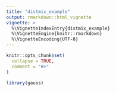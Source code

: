```yaml
---
title: "distmix_example"
output: rmarkdown::html_vignette
vignette: >
  %\VignetteIndexEntry{distmix_example}
  %\VignetteEngine{knitr::rmarkdown}
  %\VignetteEncoding{UTF-8}
---
```


```r
knitr::opts_chunk$set(
  collapse = TRUE,
  comment = "#>"
)
```

```r
library(gauss)
```
